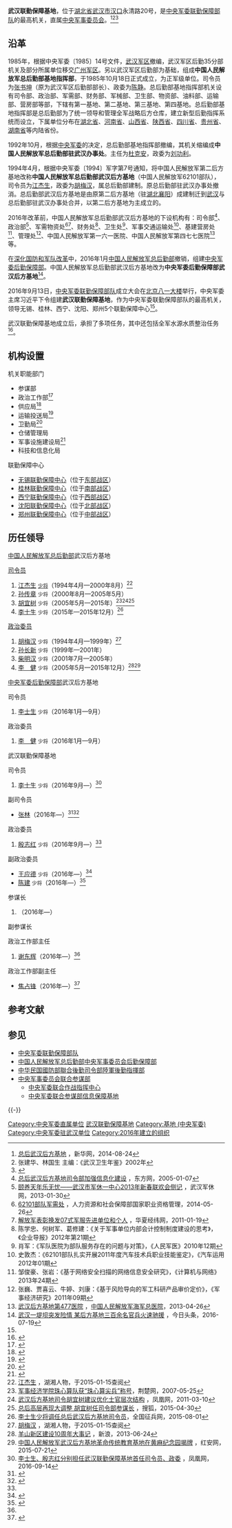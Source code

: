 {{Infobox PRCG
|color = darkgreen
|机构名称 = 武汉联勤保障基地
|上级机构 = [[中央军事委员会|中央军事委员会]]
|机构类型 = [[中央军委联勤保障部队|中央军委联勤保障部队]]领导机构
|军事级别 =
|标志1 = China Emblem PLA.svg
|标志1说明 = [[中国人民解放军军徽|中国人民解放军军徽]]
|职位1 = [[司令员|司令员]]
|人员1 = [[李士生|李士生]]
|衔级1 = [[中国人民解放军少将|少将]]
|职位2 = [[政治委员|政治委员]]
|人员2 = [[殷志红|殷志红]]
|衔级2 = [[中国人民解放军少将|少将]]
|职位3 =
|人员3 =
|职位4 =
|人员4 =
|地址1 = [[湖北省|湖北省]][[武汉市|武汉市]][[汉口|汉口]]永清路20号
|成立时间 = 2016年
|a = [[中央军委联合参谋部信息保障基地|中央军委联合参谋部信息保障基地]]
}}

'''武汉联勤保障基地'''，位于[[湖北省|湖北省]][[武汉市|武汉市]][[汉口|汉口]]永清路20号，是[[中央军委联勤保障部队|中央军委联勤保障部队]]的最高机关，直属[[中央军事委员会|中央军事委员会]]。<ref>[http://news.xinhuanet.com/politics/2014-08/24/c_126909747.htm 总后武汉后方基地] {{Wayback|url=http://news.xinhuanet.com/politics/2014-08/24/c_126909747.htm |date=20150115163821 }}，新华网，2014-08-24</ref><ref>张建华、林国生 主编：《武汉卫生年鉴》2002年</ref><ref name="ifeng">{{Cite web|title=中央军委联勤保障部队成立 习近平授予军旗并致训词_新改革时代|url=http://news.ifeng.com/a/20160913/49965870_0.shtml|accessdate=2019-08-29|work=news.ifeng.com|archive-date=2016-09-14|archive-url=https://web.archive.org/web/20160914163001/http://news.ifeng.com/a/20160913/49965870_0.shtml|dead-url=no}}</ref>

==沿革==
1985年，根据中央军委〔1985〕14号文件，[[武汉军区|武汉军区]]撤编，武汉军区后勤35分部机关及部分所属单位移交[[广州军区|广州军区]]。另以武汉军区后勤部为基础，组成'''中国人民解放军总后勤部基地指挥部'''，于1985年10月18日正式成立，为正军级单位。司令员为[[张书坤|张书坤]]（原为武汉军区后勤部部长）、政委为[[陈静|陈静]]。总后勤部基地指挥部机关设有司令部、政治部、军需部、财务部、军械部、卫生部、物资部、油料部、运输部、营房部等部，下辖有第一基地、第二基地、第三基地、第四基地。总后勤部基地指挥部是总后勤部为了统一领导和管理全军战略后方仓库，建立新型后勤指挥系统而设立，下属单位分布在[[湖北省|湖北省]]、[[河南省|河南省]]、[[山西省|山西省]]、[[陕西省|陕西省]]、[[四川省|四川省]]、[[贵州省|贵州省]]、[[湖南省|湖南省]]等内陆省份。

1992年10月，根据[[中央军委|中央军委]]的决定，总后勤部基地指挥部撤编，其机关缩编成'''中国人民解放军总后勤部驻武汉办事处'''。主任为[[杜克安|杜克安]]，政委为[[刘功利|刘功利]]。

1994年4月，根据中央军委〔1994〕军字第7号通知，将中国人民解放军第二后方基地改称'''中国人民解放军总后勤部武汉后方基地'''（中国人民解放军62101部队），司令员为[[江杰生|江杰生]]，政委为[[胡梅汉|胡梅汉]]，属总后勤部建制。原总后勤部驻武汉办事处撤消。总后勤部武汉后方基地是由原第二后方基地（驻[[湖北|湖北]][[襄阳|襄阳]]）成建制迁到[[武汉|武汉]]与总后勤部驻武汉办事处合并，以第二后方基地为主成立的。

2016年改革前，中国人民解放军总后勤部武汉后方基地的下设机构有：司令部<ref>[http://mil.eastday.com/eastday/mil/node3039/node3173/node3176/userobject1ai703724.html 总后武汉后方基地司令部加强信息化建设] {{webarchive|url=https://web.archive.org/web/20160304132741/http://mil.eastday.com/eastday/mil/node3039/node3173/node3176/userobject1ai703724.html |date=2016-03-04 }}，东方网，2005-01-07</ref>、政治部<ref>[http://www.whjxb.com/text_show_3366_1.aspx 颐养天年乐无忧——武汉市军休一中心2013年新春联欢会侧记] {{Wayback|url=http://www.whjxb.com/text_show_3366_1.aspx |date=20150115163251 }}，武汉军休网，2013-01-30</ref>、军需物资处<ref>[http://ms.nvq.net.cn/nvqdbApp/htm/jigou/ecGzs_JgGzInfoDetail-15971-781c61fad28346b1c706e24c87f54c4d.html 62101部队军需处] {{Wayback|url=http://ms.nvq.net.cn/nvqdbApp/htm/jigou/ecGzs_JgGzInfoDetail-15971-781c61fad28346b1c706e24c87f54c4d.html |date=20160304194449 }}，人力资源和社会保障部国家职业资格管理，2014-05-26</ref><ref>[http://www.huaxia.com/thjq/jsxw/dl/2011/01/2263192.html 解放军表彰换发07式军服先进单位和个人] {{Wayback|url=http://www.huaxia.com/thjq/jsxw/dl/2011/01/2263192.html |date=20150513105904 }}，华夏经纬网，2011-01-19</ref>、财务处<ref>陈学忠、何树军、葛修建：《关于军事单位内部会计控制制度建设的思考》，《企业导报》2012年第21期</ref>、卫生处<ref>肖军：《军队医院为部队服务存在的问题与对策》，《人民军医》2010年12期</ref>、军事交通运输处<ref>史敦杰：《62101部队扎实开展2011年度汽车技术兵职业技能鉴定》，《汽车运用2012年01期</ref>、基建营房处<ref>邹俊豪、张岩：《基于网络安全扫描的网络信息安全研究》，《计算机与网络》2013年24期</ref>、管理处<ref>张巍、贾喜云、牛婷、刘康：《基于风险导向的军工科研产品审价定价》，《军事经济研究》2011年09期</ref>、中国人民解放军第一六一医院、中国人民解放军第四七七医院<ref>[http://www.hjzyy.com.cn/Html/News/Articles/1194.html 武汉后方基地第477医院] {{Wayback|url=http://www.hjzyy.com.cn/Html/News/Articles/1194.html |date=20201015104433 }}，[[中国人民解放军海军总医院|中国人民解放军海军总医院]]，2013-04-26</ref>等。

在[[深化国防和军队改革|深化国防和军队改革]]中，2016年1月[[中国人民解放军总后勤部|中国人民解放军总后勤部]]撤销，组建[[中央军委后勤保障部|中央军委后勤保障部]]。中国人民解放军总后勤部武汉后方基地改为'''中央军委后勤保障部武汉后方基地'''<ref>[http://toutiao.com/a6309042709416591617/ 武汉一堤坝突发险情 某后方基地三百余名官兵火速驰援] {{Wayback|url=http://toutiao.com/a6309042709416591617/ |date=20210628054631 }}，今日头条，2016-07-19</ref>。

2016年9月13日，[[中央军委联勤保障部队|中央军委联勤保障部队]]成立大会在[[北京市|北京]][[八一大楼|八一大楼]]举行，中央军委主席习近平下令组建'''武汉联勤保障基地'''，作为中央军委联勤保障部队的最高机关，领导无锡、桂林、西宁、沈阳、郑州5个联勤保障中心<ref name="ifeng" />。

武汉联勤保障基地成立后，承担了多项任务，其中还包括全军水源水质整治任务<ref>{{Cite web|url=http://www.thepaper.cn/newsDetail_forward_1629738|title=解放军武汉联勤保障基地成立后，承担起全军水源水质整治任务|date=2017-03-01|publisher=澎湃新闻|access-date=2017-03-01|archive-date=2020-12-15|archive-url=https://web.archive.org/web/20201215094546/http://www.thepaper.cn/newsDetail_forward_1629738|dead-url=no}}</ref>。

== 机构设置 ==
;机关职能部门
*参谋部
*政治工作部<ref name="xiedonghui">{{Cite web|title=谢东辉已担任武汉联勤保障基地政治工作部主任|url=http://www.thepaper.cn/newsDetail_forward_1644897|date=2017-03-22|publisher=澎湃新闻|access-date=2017-06-19|archive-date=2020-12-15|archive-url=https://web.archive.org/web/20201215094513/http://www.thepaper.cn/newsDetail_forward_1644897|dead-url=no}}</ref>
*供应局<ref>{{Cite web|title=联勤保障部队供应新模式:物资借助地方物流直达配送|url=http://news.xinhuanet.com/mil/2017-05/03/c_129586398.htm|date=2017-05-03|publisher=新华网|accessdate=2017-06-19|archive-date=2017-05-03|archive-url=https://web.archive.org/web/20170503025321/http://news.xinhuanet.com/mil/2017-05/03/c_129586398.htm|dead-url=no}}</ref>
*运输投送局<ref>{{Cite web|title=一批机场开辟军人依法优先通道|url=http://www.mod.gov.cn/services/2017-04/22/content_4779014.htm|date=2017-04-22|publisher=中华人民共和国国防部|access-date=2017-06-19|archive-date=2021-03-07|archive-url=https://web.archive.org/web/20210307030719/http://www.mod.gov.cn/services/2017-04/22/content_4779014.htm|dead-url=no}}</ref>
*卫勤局<ref>{{Cite web|title=联勤保障部队医院这波为兵服务，可以给满分！|url=http://www.81.cn/jwgz/2017-05/09/content_7592934.htm|date=2017-05-09|publisher=中国军网|accessdate=2017-06-15|archive-date=2017-08-20|archive-url=https://web.archive.org/web/20170820145119/http://www.81.cn/jwgz/2017-05/09/content_7592934.htm|dead-url=no}}</ref>
*仓储管理局
*军事设施建设局<ref>{{Cite web|title=武汉联勤保障基地上下联动推进军事设施建设|url=http://www.legaldaily.com.cn/army/content/2017-04/05/content_7080602.htm?node=80558|date=2017-04-05|publisher=法制网|access-date=2017-06-19|archive-date=2021-06-28|archive-url=https://web.archive.org/web/20210628054554/http://www.legaldaily.com.cn/army/content/2017-04/05/content_7080602.htm?node=80558|dead-url=no}}</ref>
*科技和信息化局

;联勤保障中心
*[[无锡联勤保障中心|无锡联勤保障中心]]（位于[[中国人民解放军东部战区|东部战区]]）
*[[桂林联勤保障中心|桂林联勤保障中心]]（位于[[中国人民解放军南部战区|南部战区]]）
*[[西宁联勤保障中心|西宁联勤保障中心]]（位于[[中国人民解放军西部战区|西部战区]]）
*[[沈阳联勤保障中心|沈阳联勤保障中心]]（位于[[中国人民解放军北部战区|北部战区]]）
*[[郑州联勤保障中心|郑州联勤保障中心]]（位于[[中国人民解放军中部战区|中部战区]]）

== 历任领导 ==
{{col-begin}}
; [[中国人民解放军总后勤部|中国人民解放军总后勤部]]武汉后方基地
{{col-2}}
; [[司令员|司令员]]
# [[江杰生|江杰生]] <small>[[中国人民解放军少将|少将]]</small>（1994年4月—2000年8月）<ref>[http://www.library.hn.cn/hxrw/xdrw/jfj/jiangjiesheng.htm 江杰生] {{Wayback|url=http://www.library.hn.cn/hxrw/xdrw/jfj/jiangjiesheng.htm |date=20200720172155 }}，湖湘人物，于2015-01-15查阅</ref>
# [[孙传章|孙传章]] <small>少将</small>（2000年8月—2005年5月）
# [[胡宜树|胡宜树]] <small>少将</small>（2005年5月—2015年）<ref>[http://www.cnhubei.com/200705/ca1345732.htm 军事经济学院珠心算队获“珠心算尖兵”称号]{{dead link|date=2018年3月|bot=InternetArchiveBot |fix-attempted=yes}}，荆楚网，2007-05-25</ref><ref>[http://news.ifeng.com/mil/2/detail_2011_03/10/5078104_0.shtml 武汉后方基地司令胡宜树建议优化士官层次结构] {{Wayback|url=http://news.ifeng.com/mil/2/detail_2011_03/10/5078104_0.shtml |date=20190612104854 }}，凤凰网，2011-03-10</ref><ref>[http://mil.sohu.com/20150430/n412185474.shtml 总后高层再现大调整 胡宜树任司令部参谋长] {{Wayback|url=http://mil.sohu.com/20150430/n412185474.shtml |date=20200720172209 }}，搜狐，2015-04-30</ref>
# [[李士生|李士生]] <small>少将</small>（2015年—2015年12月）<ref>[http://www.wholife.com.cn/junxianjinsheng/201508106843.html 李士生少将调任总后武汉后方基地司令员]{{webarchive|url=https://web.archive.org/web/20160924122208/http://www.wholife.com.cn/junxianjinsheng/201508106843.html|date=2016-09-24}}，全国征兵网，2015-08-01</ref>
{{col-2}}
; [[政治委员|政治委员]]
# [[胡梅汉|胡梅汉]] <small>少将</small>（1994年4月—1999年）<ref>[http://www.library.hn.cn/hxrw/xdrw/jfj/humeihan.htm 胡梅汉] {{Wayback|url=http://www.library.hn.cn/hxrw/xdrw/jfj/humeihan.htm |date=20200720172216 }}，湖湘人物，于2015-01-15查阅</ref>
# [[孙长新|孙长新]] <small>少将</small>（1999年—2001年）
# [[柴明汉|柴明汉]] <small>少将</small>（2001年7月—2005年）
# [[李健_(2007年少将)|李　健]] <small>少将</small>（2005年5月—2015年12月）<ref>[http://henan.sina.com.cn/xy/news/z/2013-06-24/0937-3499.html 羊山新区建设10周年大事记] {{Wayback|url=http://henan.sina.com.cn/xy/news/z/2013-06-24/0937-3499.html |date=20160916125638 }}，新浪，2013-06-24</ref><ref>[http://www.redhongan.com/p/878.html 中国人民解放军武汉后方基地革命传统教育基地在黄麻纪念园揭牌] {{Wayback|url=http://www.redhongan.com/p/878.html |date=20201215094655 }}，红安网，2015-07-21</ref>
{{col-end}}

{{col-begin}}
; [[中央军委后勤保障部|中央军委后勤保障部]]武汉后方基地
{{col-2}}
; 司令员
# [[李士生|李士生]] <small>少将</small>（2016年1月—9月）
{{col-2}}
; 政治委员
# [[李健_(2007年少将)|李　健]] <small>少将</small>（2016年1月—9月）
{{col-end}}

{{col-begin}}
;武汉联勤保障基地
{{col-2}}
; 司令员
# [[李士生|李士生]] <small>少将</small>（2016年9月—）<ref name="sizheng">[http://news.ifeng.com/a/20160913/49966567_0.shtml 李士生、殷志红分别担任武汉联勤保障基地首任司令员、政委] {{Wayback|url=http://news.ifeng.com/a/20160913/49966567_0.shtml |date=20210628054522 }}，凤凰网，2016-09-14</ref>

; 副司令员
*[[张林|张林]]（2016年—）<ref>{{Cite web|url=https://www.fuanshi.com/7965.html|title=福安法院“新鲜”事|date=2017-08-10|publisher=福安新闻网|access-date=2018-01-04|archive-date=2020-12-15|archive-url=https://web.archive.org/web/20201215094620/https://www.fuanshi.com/7965.html|dead-url=no}}</ref><ref>{{Cite web|url=http://www.81.cn/theory/2017-05/17/content_7605316.htm|title=什么是党员干部该有的党性?毛主席这样点赞徐特立|date=2017-05-17|publisher=中国军网|access-date=2018-01-04|archive-date=2020-07-20|archive-url=https://web.archive.org/web/20200720172253/http://www.81.cn/theory/2017-05/17/content_7605316.htm|dead-url=no}}</ref>

{{col-2}}
; 政治委员
# [[殷志红|殷志红]] <small>少将</small>（2016年9月—）<ref name="sizheng" />

; 副政治委员
*[[王应德|王应德]] <small>少将</small>（2016年—）<ref>{{Cite web|url=http://www.thepaper.cn/newsDetail_forward_1724355|title=王应德已担任武汉联勤保障基地副政委、党委政法委书记|date=2017-07-04|publisher=澎湃新闻|access-date=2017-11-23|archive-date=2020-12-15|archive-url=https://web.archive.org/web/20201215094642/http://www.thepaper.cn/newsDetail_forward_1724355|dead-url=no}}</ref>
*[[陈建|陈建]] <small>少将</small>（2016年—）<ref>{{Cite web|url=http://www.thepaper.cn/newsDetail_forward_1875855|title=陈建少将已担任武汉联勤保障基地副政委|date=2017-11-22|publisher=澎湃新闻|access-date=2017-11-23|archive-date=2020-12-15|archive-url=https://web.archive.org/web/20201215094647/http://www.thepaper.cn/newsDetail_forward_1875855|dead-url=no}}</ref>

{{col-end}}

{{col-begin}}
{{col-2}}
; 参谋长
# [[]]（2016年—）

; 副参谋长

{{col-2}}
; 政治工作部主任
# [[谢东辉|谢东辉]]（2016年—）<ref name=xiedonghui/>

; 政治工作部副主任
*[[焦占锋|焦占锋]]（2016年—）<ref>{{Cite web|url=http://www.thepaper.cn/newsDetail_forward_1927590|title=无锡联保中心原政委徐兴林调任军委后勤保障部政治工作局主任|date=2017-12-29|publisher=澎湃新闻|access-date=2018-01-04|archive-date=2020-12-15|archive-url=https://web.archive.org/web/20201215094750/http://www.thepaper.cn/newsDetail_forward_1927590|dead-url=no}}</ref>
{{col-end}}

== 参考文献 ==
{{Reflist|30em}}

== 参见 ==
{{Portal|中华人民共和国|军事|武汉}}
* [[中央军委联勤保障部队|中央军委联勤保障部队]]
* [[中国人民解放军总后勤部|中国人民解放军总后勤部]]{{to}}[[中央军事委员会后勤保障部|中央军事委员会后勤保障部]]
* [[中华民国|中华民国]][[國防部聯合後勤司令部|國防部聯合後勤司令部]]{{to}}[[陸軍後勤指揮部|陸軍後勤指揮部]]
* [[中央军事委员会联合参谋部|中央军事委员会联合参谋部]]
** [[中央军委联合作战指挥中心|中央军委联合作战指挥中心]]
** [[中央军委联合参谋部信息保障基地|中央军委联合参谋部信息保障基地]]

{{-}}
{{中央军委|直}}

[[Category:中央军委直属单位|Category:中央军委直属单位]]
[[Category:武汉联勤保障基地|]]
[[Category:基地_(中央军委)|Category:基地 (中央军委)]]
[[Category:中央军委驻武汉单位|Category:中央军委驻武汉单位]]
[[Category:2016年建立的组织|Category:2016年建立的组织]]